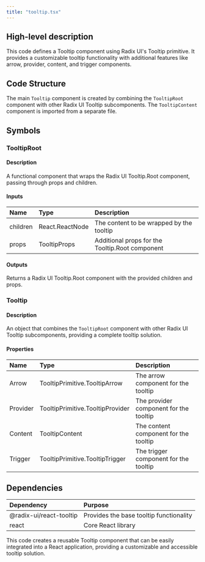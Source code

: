 ```yaml
---
title: "tooltip.tsx"
---
```


## High-level description
This code defines a Tooltip component using Radix UI's Tooltip primitive. It provides a customizable tooltip functionality with additional features like arrow, provider, content, and trigger components.

## Code Structure
The main `Tooltip` component is created by combining the `TooltipRoot` component with other Radix UI Tooltip subcomponents. The `TooltipContent` component is imported from a separate file.

## Symbols

### TooltipRoot
#### Description
A functional component that wraps the Radix UI Tooltip.Root component, passing through props and children.

#### Inputs
| Name | Type | Description |
|:-----|:-----|:------------|
| children | React.ReactNode | The content to be wrapped by the tooltip |
| props | TooltipProps | Additional props for the Tooltip.Root component |

#### Outputs
Returns a Radix UI Tooltip.Root component with the provided children and props.

### Tooltip
#### Description
An object that combines the `TooltipRoot` component with other Radix UI Tooltip subcomponents, providing a complete tooltip solution.

#### Properties
| Name | Type | Description |
|:-----|:-----|:------------|
| Arrow | TooltipPrimitive.TooltipArrow | The arrow component for the tooltip |
| Provider | TooltipPrimitive.TooltipProvider | The provider component for the tooltip |
| Content | TooltipContent | The content component for the tooltip |
| Trigger | TooltipPrimitive.TooltipTrigger | The trigger component for the tooltip |

## Dependencies
| Dependency | Purpose |
|:-----------|:--------|
| @radix-ui/react-tooltip | Provides the base tooltip functionality |
| react | Core React library |

This code creates a reusable Tooltip component that can be easily integrated into a React application, providing a customizable and accessible tooltip solution.